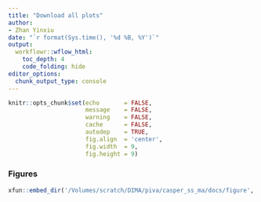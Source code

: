 ```yaml
---
title: "Download all plots"
author: 
- Zhan Yinxiu
date: "`r format(Sys.time(), '%d %B, %Y')`"
output:
  workflowr::wflow_html:
    toc_depth: 4
    code_folding: hide
editor_options:
  chunk_output_type: console
---
```


```r
knitr::opts_chunk$set(echo       = FALSE,
                      message    = FALSE,
                      warning    = FALSE,
                      cache      = FALSE,
                      autodep    = TRUE,
                      fig.align  = 'center',
                      fig.width  = 9,
                      fig.height = 9)
```

### Figures
```r
xfun::embed_dir('/Volumes/scratch/DIMA/piva/casper_ss_ma/docs/figure', text = 'Download figures (ZIP archive)')

```


